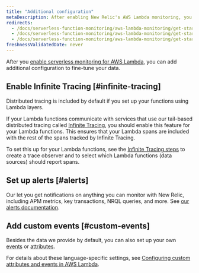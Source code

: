 ```yaml
---
title: "Additional configuration"
metaDescription: After enabling New Relic's AWS Lambda monitoring, you can set up alerts and custom events.
redirects:
  - /docs/serverless-function-monitoring/aws-lambda-monitoring/get-started/configure-new-relic-serverless-aws-lambda
  - /docs/serverless-function-monitoring/aws-lambda-monitoring/get-started/configure-monitoring-aws-lambda-new-relic-serverless
  - /docs/serverless-function-monitoring/aws-lambda-monitoring/get-started/configure-serverless-monitoring-aws-lambda
freshnessValidatedDate: never
---
```


After you [enable serverless monitoring for AWS Lambda](/docs/serverless-function-monitoring/aws-lambda-monitoring/enable-lambda-monitoring/enable-aws-lambda-monitoring), you can add additional configuration to fine-tune your data.

## Enable Infinite Tracing [#infinite-tracing]

Distributed tracing is included by default if you set up your functions using Lambda layers.

If your Lambda functions communicate with services that use our tail-based distributed tracing called [Infinite Tracing](/docs/distributed-tracing/infinite-tracing/introduction-infinite-tracing), you should enable this feature for your Lambda functions. This ensures that your Lambda spans are included with the rest of the spans tracked by Infinite Tracing.

To set this up for your Lambda functions, see the [Infinite Tracing steps](/docs/distributed-tracing/infinite-tracing/set-trace-observer) to create a trace observer and to select which Lambda functions (data sources) should report spans.

## Set up alerts [#alerts]

Our <InlinePopover type="alerts" /> let you get notifications on anything you can monitor with New Relic, including APM metrics, key transactions, NRQL queries, and more. See [our alerts documentation](/docs/alerts-applied-intelligence/new-relic-alerts/learn-alerts/introduction-alerts/).

## Add custom events [#custom-events]

Besides the data we provide by default, you can also set up your own [events](/docs/using-new-relic/welcome-new-relic/get-started/glossary#event) or [attributes](/docs/using-new-relic/welcome-new-relic/get-started/glossary#attribute).

For details about these language-specific settings, see [Configuring custom attributes and events in AWS Lambda](https://discuss.newrelic.com/t/configuring-custom-attributes-and-events-in-aws-lambda/96043).




